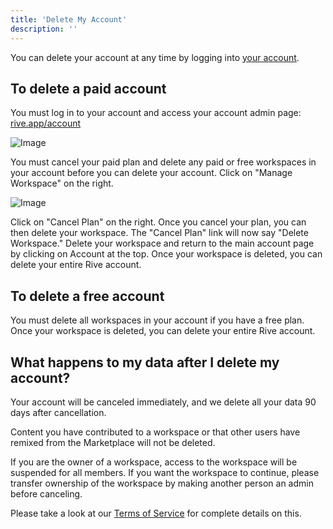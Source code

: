 ```yaml
---
title: 'Delete My Account'
description: ''
---
```


You can delete your account at any time by logging into [your account](https://rive.app/account/).

## To delete a paid account

You must log in to your account and access your account admin page: [rive.app/account​](https://rive.app/account/)

![Image](/images/account-admin/account-overview/263c3dd5-21fb-4cd3-8920-da4f0b1c1874.webp)

You must cancel your paid plan and delete any paid or free workspaces in your account before you can delete your account. Click on "Manage Workspace" on the right.

![Image](/images/account-admin/account-overview/767a6cfa-26d4-4d37-aecd-d0b51094aa8f.webp)

Click on "Cancel Plan" on the right. Once you cancel your plan, you can then delete your workspace. The "Cancel Plan" link will now say "Delete Workspace." Delete your workspace and return to the main account page by clicking on Account at the top. Once your workspace is deleted, you can delete your entire Rive account.

## To delete a free account

You must delete all workspaces in your account if you have a free plan. Once your workspace is deleted, you can delete your entire Rive account.

## What happens to my data after I delete my account?

Your account will be canceled immediately, and we delete all your data 90 days after cancellation.

Content you have contributed to a workspace or that other users have remixed from the Marketplace will not be deleted.

If you are the owner of a workspace, access to the workspace will be suspended for all members. If you want the workspace to continue, please transfer ownership of the workspace by making another person an admin before canceling.

Please take a look at our [Terms of Service](/legal/terms-of-service) for complete details on this.